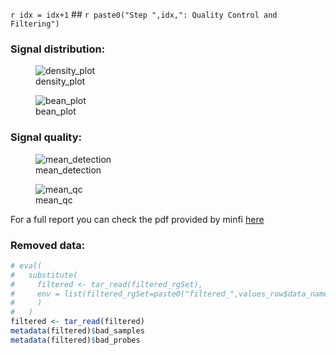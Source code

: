 <!-- # Increment the index -->
`r idx = idx+1` 
<!-- # Generate a dynamic step title -->
## `r paste0("Step ",idx,": Quality Control and Filtering")`

### Signal distribution:

::: {#fig-qc-distribution layout="[70, 30]" }

![density_plot](`r file.path(paths$qc_folder, "density_plot.png")`){#fig-density_plot}

![bean_plot](`r file.path(paths$qc_folder, "bean_plot.png")`){#fig-bean_plot}

:::

### Signal quality:

::: {#fig-qc-quality layout-nrow=1 }

![mean_detection](`r file.path(paths$qc_folder, "mean_detection_pvalues.jpeg")`){#fig-bean_plot}

![mean_qc](`r file.path(paths$qc_folder, "mean_qc.png")`){#fig-mean_qc}

:::

For a full report you can check the pdf provided by minfi [here](`r file.path(paths$qc_folder, "Report.pdf")`) 

### Removed data:

```r
# eval(
#   substitute(
#     filtered <- tar_read(filtered_rgSet),
#     env = list(filtered_rgSet=paste0("filtered_",values_row$data_names))
#     )
#   )
filtered <- tar_read(filtered)
metadata(filtered)$bad_samples
metadata(filtered)$bad_probes
```


